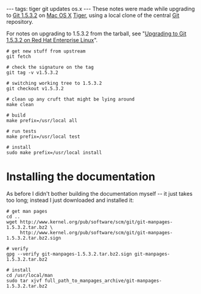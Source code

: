 ---
tags: tiger git updates os.x
---
These notes were made while upgrading to [[Git 1.5.3.2]] on [[Mac OS X]] [[Tiger]], using a local clone of the central [[Git]] repository.

For notes on upgrading to 1.5.3.2 from the tarball, see "[[Upgrading to Git 1.5.3.2 on Red Hat Enterprise Linux]]".

<pre># get new stuff from upstream
git fetch

# check the signature on the tag
git tag -v v1.5.3.2

# switching working tree to 1.5.3.2
git checkout v1.5.3.2

# clean up any cruft that might be lying around
make clean

# build
make prefix=/usr/local all

# run tests
make prefix=/usr/local test

# install
sudo make prefix=/usr/local install</pre>

= Installing the documentation =

As before I didn't bother building the documentation myself -- it just takes too long; instead I just downloaded and installed it:

<pre># get man pages
cd ..
wget http://www.kernel.org/pub/software/scm/git/git-manpages-1.5.3.2.tar.bz2 \
     http://www.kernel.org/pub/software/scm/git/git-manpages-1.5.3.2.tar.bz2.sign

# verify
gpg --verify git-manpages-1.5.3.2.tar.bz2.sign git-manpages-1.5.3.2.tar.bz2

# install
cd /usr/local/man
sudo tar xjvf full_path_to_manpages_archive/git-manpages-1.5.3.2.tar.bz2</pre>
